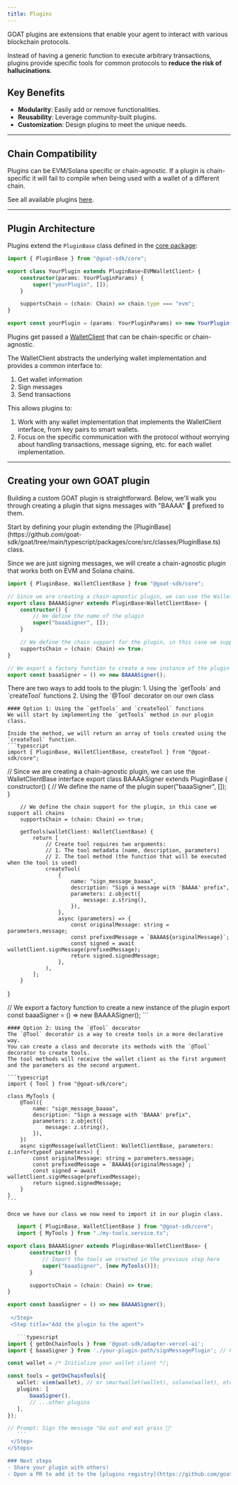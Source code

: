 ```yaml
---
title: Plugins
---
```


GOAT plugins are extensions that enable your agent to interact with various blockchain protocols. 

Instead of having a generic function to execute arbitrary transactions, plugins provide specific tools for common protocols to **reduce the risk of hallucinations**.

## Key Benefits
- **Modularity**: Easily add or remove functionalities.
- **Reusability**: Leverage community-built plugins.
- **Customization**: Design plugins to meet the unique needs.

----

## Chain Compatibility
Plugins can be EVM/Solana specific or chain-agnostic. If a plugin is chain-specific it will fail to compile when being used with a wallet of a different chain.

See all available plugins [here](/chains-wallets-plugins#plugins).

----

## Plugin Architecture
Plugins extend the `PluginBase` class defined in the [core package](https://github.com/goat-sdk/goat/tree/main/typescript/packages/core/src/classes/PluginBase.ts):

```typescript
import { PluginBase } from "@goat-sdk/core";

export class YourPlugin extends PluginBase<EVMWalletClient> {
    constructor(params: YourPluginParams) {
        super("yourPlugin", []);
    }

    supportsChain = (chain: Chain) => chain.type === "evm";
}

export const yourPlugin = (params: YourPluginParams) => new YourPlugin(params);
```

Plugins get passed a [WalletClient](https://github.com/goat-sdk/goat/tree/main/typescript/packages/core/src/classes/WalletClientBase.ts) that can be chain-specific or chain-agnostic.

The WalletClient abstracts the underlying wallet implementation and provides a common interface to:
1. Get wallet information
2. Sign messages
3. Send transactions

This allows plugins to:
1. Work with any wallet implementation that implements the WalletClient interface, from key pairs to smart wallets.
2. Focus on the specific communication with the protocol without worrying about handling transactions, message signing, etc. for each wallet implementation.

----

## Creating your own GOAT plugin
Building a custom GOAT plugin is straightforward. Below, we'll walk you through creating a plugin that signs messages with "BAAAA" 🐐 prefixed to them.

<Steps>
  <Step title="Define the plugin interface">
  Start by defining your plugin extending the [PluginBase](https://github.com/goat-sdk/goat/tree/main/typescript/packages/core/src/classes/PluginBase.ts) class.

  Since we are just signing messages, we will create a chain-agnostic plugin that works both on EVM and Solana chains.

```typescript
import { PluginBase, WalletClientBase } from "@goat-sdk/core";

// Since we are creating a chain-agnostic plugin, we can use the WalletClientBase interface
export class BAAAASigner extends PluginBase<WalletClientBase> {
    constructor() {
        // We define the name of the plugin
        super("baaaSigner", []);
    }

    // We define the chain support for the plugin, in this case we support all chains
    supportsChain = (chain: Chain) => true;
}

// We export a factory function to create a new instance of the plugin
export const baaaSigner = () => new BAAAASigner();
```
  </Step>
  <Step title="Add tools to the plugin">
    There are two ways to add tools to the plugin:
    1. Using the `getTools` and `createTool` functions
    2. Using the `@Tool` decorator on our own class

    #### Option 1: Using the `getTools` and `createTool` functions
    We will start by implementing the `getTools` method in our plugin class.

    Inside the method, we will return an array of tools created using the `createTool` function.
    ```typescript
    import { PluginBase, WalletClientBase, createTool } from "@goat-sdk/core";

// Since we are creating a chain-agnostic plugin, we can use the WalletClientBase interface
export class BAAAASigner extends PluginBase<WalletClientBase> {
        constructor() {
            // We define the name of the plugin
            super("baaaSigner", []);
        }

        // We define the chain support for the plugin, in this case we support all chains
        supportsChain = (chain: Chain) => true;

        getTools(walletClient: WalletClientBase) {
            return [
                // Create tool requires two arguments:
                // 1. The tool metadata (name, description, parameters)
                // 2. The tool method (the function that will be executed when the tool is used)
                createTool(
                    {
                        name: "sign_message_baaaa",
                        description: "Sign a message with 'BAAAA' prefix",
                        parameters: z.object({
                            message: z.string(),
                        }),
                    },
                    async (parameters) => {
                        const originalMessage: string = parameters.message;
                        const prefixedMessage = `BAAAA${originalMessage}`;
                        const signed = await walletClient.signMessage(prefixedMessage);
                        return signed.signedMessage;
                    },
                ),
            ];
        }
}

// We export a factory function to create a new instance of the plugin
export const baaaSigner = () => new BAAAASigner();
    ```

    #### Option 2: Using the `@Tool` decorator
    The `@Tool` decorator is a way to create tools in a more declarative way.
    You can create a class and decorate its methods with the `@Tool` decorator to create tools.
    The tool methods will receive the wallet client as the first argument and the parameters as the second argument.

    ```typescript
    import { Tool } from "@goat-sdk/core";

    class MyTools {
        @Tool({
            name: "sign_message_baaaa",
            description: "Sign a message with 'BAAAA' prefix",
            parameters: z.object({
                message: z.string(),
            }),
        })
        async signMessage(walletClient: WalletClientBase, parameters: z.infer<typeof parameters>) {
            const originalMessage: string = parameters.message;
            const prefixedMessage = `BAAAA${originalMessage}`;
            const signed = await walletClient.signMessage(prefixedMessage);
            return signed.signedMessage;
        }
    }
    ```

    Once we have our class we now need to import it in our plugin class.

 ```typescript
    import { PluginBase, WalletClientBase } from "@goat-sdk/core";
    import { MyTools } from "./my-tools.service.ts";

export class BAAAASigner extends PluginBase<WalletClientBase> {
        constructor() {
            // Import the tools we created in the previous step here
            super("baaaSigner", [new MyTools()]);
        }

        supportsChain = (chain: Chain) => true;
}

export const baaaSigner = () => new BAAAASigner();
    ```
  </Step>
  <Step title="Add the plugin to the agent">

    ```typescript
import { getOnChainTools } from '@goat-sdk/adapter-vercel-ai';
import { baaaSigner } from './your-plugin-path/signMessagePlugin'; // Path to your plugin

const wallet = /* Initialize your wallet client */;

const tools = getOnChainTools({
    wallet: viem(wallet), // or smartwallet(wallet), solana(wallet), etc.
    plugins: [
        baaaSigner(),
        // ...other plugins
    ],
});

// Prompt: Sign the message "Go out and eat grass 🐐"
    ```
  </Step>    
</Steps>

### Next steps
- Share your plugin with others!
- Open a PR to add it to the [plugins registry](https://github.com/goat-sdk/goat/tree/main/typescript/packages/plugins) in the [GOAT SDK](https://github.com/goat-sdk/goat).
